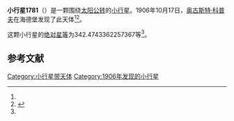 {{Infobox planet
| bgcolour = #FFFFC0
| name = 1781 Van Biesbroeck
| symbol = 
| image = 
| caption = 
| discovery = yes
| discovery_ref = 
| discoverer = [[奥古斯特·科普夫|奥古斯特·科普夫]]
| discovery_site = [[海德堡|海德堡]] 
| discovered = 1906年10月17日
| designations = yes
| mp_name = 
| named_after = 
| alt_names = A906 UB/ 1954 SZ / 1958 VP / 1969 TM2
| mp_category = [[主带小行星|主带小行星]]
| orbit_ref = <ref name="a">[http://ssd.jpl.nasa.gov/sbdb.cgi?sstr=1781 1781 Van Biesbroeck] {{Wayback|url=http://ssd.jpl.nasa.gov/sbdb.cgi?sstr=1781 |date=20210724030759 }}，小行星數據庫瀏覽器（JPL Small-Body Database Browser）－[[美国国家航空航天局|美国国家航空航天局]]喷气推进实验室</ref>
| epoch = 2456400.5 (2013年4月18日更新)
| aphelion = {{convert|2.65170575789087|AU|km|3|abbr=on|lk=out}}
| perihelion = {{convert|2.138750830140282|AU|km|3|abbr=on}}
| semimajor = {{convert|2.395228294015576|AU|km|3|abbr=on}}
| eccentricity = 0.107078505
| period = 1354.000413 [[日|日]]<br />3.71[[儒略年|儒略年]]
| avg_speed = 
| inclination = 6.947136563748227
| asc_node = 44.7094912647685
| mean_anomaly = 
| arg_peri = 342.4743362257367
| satellites = 
| physical_characteristics = yes
| dimensions = 
| mass = 
| density = 
| surface_grav = 
| escape_velocity = 
| sidereal_day = 
| axial_tilt = 
| pole_ecliptic_lat = 
| pole_ecliptic_lon = 
| albedo = 
| temperatures= 
| temp_name1 = 
| mean_temp_1 = 
| max_temp_1 = 
| temp_name2 = 
| max_temp_2 = 
| spectral_type = 
| abs_magnitude = 342.4743362257367
}}

'''小行星1781'''（{{lang-en|1781 Van Biesbroeck}}）是一颗围绕[[太阳|太阳]][[公转|公转]]的[[小行星|小行星]]。1906年10月17日，[[奥古斯特·科普夫|奥古斯特·科普夫]]在海德堡发现了此天体<ref name="a" /><ref>{{cite news|title=小行星列表|url=http://cfa-www.harvard.edu/iau/lists/NumberedMPs.txt|accessdate=2013-07-08|newspaper=哈佛大学|archive-date=2008-05-17|archive-url=https://web.archive.org/web/20080517010638/http://cfa-www.harvard.edu/iau/lists/NumberedMPs.txt|dead-url=no}}</ref>。

这颗小行星的[[绝对星等|绝对星等]]为342.4743362257367等<ref name="a" />。

==参考文献==
{{reflist}}
{{Minor Planet Number|[[小行星1780|小行星1780]]|[[小行星1782|小行星1782]]}}

{{小天体}}

[[Category:小行星带天体|Category:小行星带天体]]
[[Category:1906年发现的小行星|Category:1906年发现的小行星]]

{{asteroid-stub}}